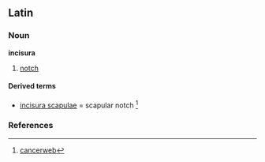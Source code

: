 ==Latin==

===Noun===
'''incisura'''

# [[notch]]

====Derived terms====
*[[incisura scapulae]] = scapular notch <ref> [http://cancerweb.ncl.ac.uk/cgi-bin/omd?incisura+scapulae cancerweb]</ref>

===References===
<references/>